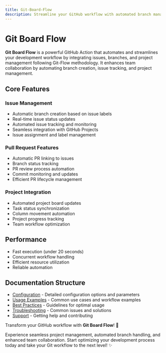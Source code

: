 ```yaml
---
title: Git-Board-Flow
description: Streamline your GitHub workflow with automated branch management, issue tracking, and project integration. Enhance team collaboration and optimize your development process.
---
```


# Git Board Flow

**Git Board Flow** is a powerful GitHub Action that automates and streamlines your development workflow by integrating issues, branches, and project management following Git-Flow methodology. It enhances team collaboration by automating branch creation, issue tracking, and project management.

## Core Features

### Issue Management
- Automatic branch creation based on issue labels
- Real-time issue status updates
- Automated issue tracking and monitoring
- Seamless integration with GitHub Projects
- Issue assignment and label management

### Pull Request Features
- Automatic PR linking to issues
- Branch status tracking
- PR review process automation
- Commit monitoring and updates
- Efficient PR lifecycle management

### Project Integration
- Automated project board updates
- Task status synchronization
- Column movement automation
- Project progress tracking
- Team workflow optimization

## Performance
- Fast execution (under 20 seconds)
- Concurrent workflow handling
- Efficient resource utilization
- Reliable automation

## Documentation Structure

- [Configuration](/configuration) - Detailed configuration options and parameters
- [Usage Examples](/examples) - Common use cases and workflow examples
- [Best Practices](/best-practices) - Guidelines for optimal usage
- [Troubleshooting](/troubleshooting) - Common issues and solutions
- [Support](/support) - Getting help and contributing

Transform your GitHub workflow with **Git Board Flow**! 🚀

Experience seamless project management, automated branch handling, and enhanced team collaboration. Start optimizing your development process today and take your Git workflow to the next level! ✨

